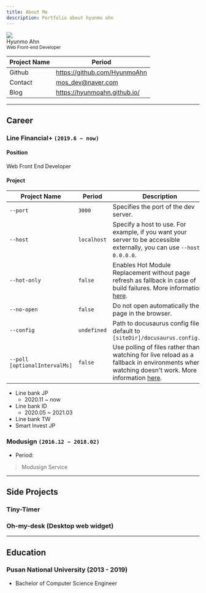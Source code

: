 ```yaml
---
title: About Me
description: Portfolio about hyunmo ahn
---
```


<div class="avatar avatar--vertical">
  <img class="avatar__photo avatar__photo--xl" src="https://github.com/hyunmoAhn.png" />
  <div class="avatar__intro">
    <div class="avatar__name">Hyunmo Ahn</div>
    <small class="avatar__subtitle">Web Front-end Developer</small>
  </div>
</div>

| Project Name | Period                       |
| ------------ | ---------------------------- |
| Github       | https://github.com/HyunmoAhn |
| Contact      | mos_dev@naver.com            |
| Blog         | https://hyunmoahn.github.io/ |

---

## Career

### Line Financial+ `(2019.6 ~ now)`

#### Position

Web Front End Developer

#### Project

| Project Name                  | Period      | Description                                                                                                                                                                                                 |
| ----------------------------- | ----------- | ----------------------------------------------------------------------------------------------------------------------------------------------------------------------------------------------------------- |
| `--port`                      | `3000`      | Specifies the port of the dev server.                                                                                                                                                                       |
| `--host`                      | `localhost` | Specify a host to use. For example, if you want your server to be accessible externally, you can use `--host 0.0.0.0`.                                                                                      |
| `--hot-only`                  | `false`     | Enables Hot Module Replacement without page refresh as fallback in case of build failures. More information [here](https://webpack.js.org/configuration/dev-server/#devserverhotonly).                      |
| `--no-open`                   | `false`     | Do not open automatically the page in the browser.                                                                                                                                                          |
| `--config`                    | `undefined` | Path to docusaurus config file, default to `[siteDir]/docusaurus.config.js`                                                                                                                                 |
| `--poll [optionalIntervalMs]` | `false`     | Use polling of files rather than watching for live reload as a fallback in environments where watching doesn't work. More information [here](https://webpack.js.org/configuration/watch/#watchoptionspoll). |

- Line bank JP
  - 2020.11 ~ now
- Line bank ID
  - 2020.05 ~ 2021.03
- Line bank TW
- Smart Invest JP

### Modusign `(2016.12 ~ 2018.02)`

- Period:

> Modusign Service

---

## Side Projects

### Tiny-Timer

### Oh-my-desk (Desktop web widget)

---

## Education

### Pusan National University (2013 - 2019)

- Bachelor of Computer Science Engineer
